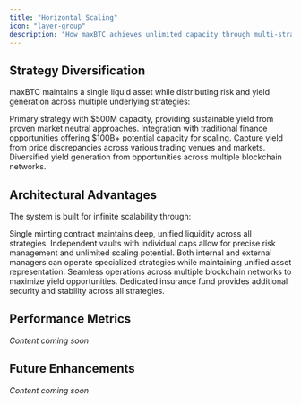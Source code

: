 ```yaml
---
title: "Horizontal Scaling"
icon: "layer-group"
description: "How maxBTC achieves unlimited capacity through multi-strategy architecture"
---
```


## Strategy Diversification

maxBTC maintains a single liquid asset while distributing risk and yield generation across multiple underlying strategies:

<CardGroup cols={2}>
  <Card title="JLP BTC Neutral" icon="chart-line" iconType="duotone">
    Primary strategy with $500M capacity, providing sustainable yield from proven market neutral approaches.
  </Card>
  
  <Card title="Future TradFi Strategies" icon="building-columns" iconType="duotone">
    Integration with traditional finance opportunities offering $100B+ potential capacity for scaling.
  </Card>

  <Card title="Cross-Exchange Arbitrage" icon="arrows-repeat" iconType="duotone">
    Capture yield from price discrepancies across various trading venues and markets.
  </Card>
  
  <Card title="Multi-Chain Yield Sources" icon="diagram-project" iconType="duotone">
    Diversified yield generation from opportunities across multiple blockchain networks.
  </Card>
</CardGroup>

## Architectural Advantages

The system is built for infinite scalability through:

<CardGroup cols={2}>
  <Card title="Unified Liquidity" icon="water" iconType="duotone">
    Single minting contract maintains deep, unified liquidity across all strategies.
  </Card>
  
  <Card title="Modular Vault Architecture" icon="vault" iconType="duotone">
    Independent vaults with individual caps allow for precise risk management and unlimited scaling potential.
  </Card>

  <Card title="Multiple Vault Managers" icon="users-gear" iconType="duotone">
    Both internal and external managers can operate specialized strategies while maintaining unified asset representation.
  </Card>
  
  <Card title="Cross-Chain Interoperability" icon="bridge" iconType="duotone">
    Seamless operations across multiple blockchain networks to maximize yield opportunities.
  </Card>
  
  <Card title="Risk Management" icon="shield-check" iconType="duotone">
    Dedicated insurance fund provides additional security and stability across all strategies.
  </Card>
</CardGroup>

## Performance Metrics

*Content coming soon*

## Future Enhancements

*Content coming soon* 